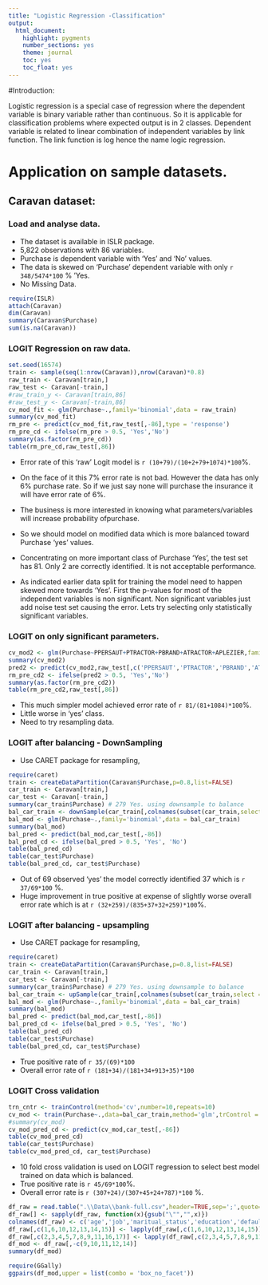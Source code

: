 ---
title: "Logistic Regression -Classification"
output: 
  html_document: 
    highlight: pygments
    number_sections: yes
    theme: journal
    toc: yes
    toc_float: yes
---
#Introduction:  

  Logistic regression is a special case of regression where the dependent variable is binary variable rather than continuous. So it is applicable for classification problems where expected output is in 2 classes. Dependent variable is related to linear combination of independent variables by link function. The link function is log hence the name logic regression.  
  
# Application on sample datasets.  
## **Caravan** dataset:  

### Load and analyse data.
  * The dataset is available in ISLR package.  
  * 5,822 observations with 86 variables.  
  * Purchase is dependent variable with 'Yes' and 'No' values.  
  * The data is skewed on 'Purchase' dependent variable with only `r 348/5474*100` % 'Yes.  
  * No Missing Data.

```{r caravan_load, cache=TRUE,warning=FALSE}
require(ISLR)
attach(Caravan)
dim(Caravan)
summary(Caravan$Purchase)
sum(is.na(Caravan))
```
### LOGIT Regression on raw data.

```{r logit_rawData, cache=TRUE, warning=FALSE}
set.seed(16574)
train <- sample(seq(1:nrow(Caravan)),nrow(Caravan)*0.8)
raw_train <- Caravan[train,]
raw_test <- Caravan[-train,]
#raw_train_y <- Caravan[train,86]
#raw_test_y <- Caravan[-train,86]
cv_mod_fit <- glm(Purchase~.,family='binomial',data = raw_train)
summary(cv_mod_fit)
rm_pre <- predict(cv_mod_fit,raw_test[,-86],type = 'response')
rm_pre_cd <- ifelse(rm_pre > 0.5, 'Yes','No')
summary(as.factor(rm_pre_cd))
table(rm_pre_cd,raw_test[,86])
```  
  
- Error rate of this 'raw' Logit model is `r (10+79)/(10+2+79+1074)*100`%.  

- On the face of it this 7% error rate is not bad. However the data has only 6% purchase rate. So if we just say none will purchase the insurance it will have error rate of 6%.  

- The business is more interested in knowing what parameters/variables will increase probability ofpurchase.  

- So we should model on modified data which is more balanced toward Purchase 'yes' values.  

- Concentrating on more important class of Purchase 'Yes', the test set has 81. Only 2 are correctly identified. It is not acceptable performance.  

- As indicated earlier data split for training the model need to happen skewed more towards 'Yes'. First the p-values for most of the independent variables is non significant. Non significant variables just add noise test set causing the error. Lets try selecting only statistically significant variables.  

### LOGIT on only significant parameters.

```{r CV_sel_params, cache=TRUE, warning=FALSE}
cv_mod2 <- glm(Purchase~PPERSAUT+PTRACTOR+PBRAND+ATRACTOR+APLEZIER,family='binomial',data = raw_train)
summary(cv_mod2)
pred2 <- predict(cv_mod2,raw_test[,c('PPERSAUT','PTRACTOR','PBRAND','ATRACTOR','APLEZIER')],type = 'response')
rm_pre_cd2 <- ifelse(pred2 > 0.5, 'Yes','No')
summary(as.factor(rm_pre_cd2))
table(rm_pre_cd2,raw_test[,86])
```
  
- This much simpler model achieved error rate of `r 81/(81+1084)*100`%.  
- Little worse in 'yes' class.  
- Need to try resampling data.


### LOGIT after balancing - DownSampling 

- Use CARET package for resampling,

```{r LOGIT_CARET, cache=TRUE, warning=FALSE}
require(caret)
train <- createDataPartition(Caravan$Purchase,p=0.8,list=FALSE)
car_train <- Caravan[train,]
car_test <- Caravan[-train,]
summary(car_train$Purchase) # 279 Yes. using downsample to balance
bal_car_train <- downSample(car_train[,colnames(subset(car_train,select = -c(Purchase)))],car_train$Purchase,list=FALSE, yname = 'Purchase')
bal_mod <- glm(Purchase~.,family='binomial',data = bal_car_train)
summary(bal_mod)
bal_pred <- predict(bal_mod,car_test[,-86])
bal_pred_cd <- ifelse(bal_pred > 0.5, 'Yes', 'No')
table(bal_pred_cd)
table(car_test$Purchase)
table(bal_pred_cd, car_test$Purchase)
```


- Out of 69 observed 'yes' the model correctly identified 37 which is `r 37/69*100` %.  
- Huge improvement in true positive at expense of slightly worse overall error rate which is at `r (32+259)/(835+37+32+259)*100`%.

### LOGIT after balancing - upsampling  

- Use CARET package for resampling,

```{r LOGIT_CARET_up, cache=TRUE, warning=FALSE}
require(caret)
train <- createDataPartition(Caravan$Purchase,p=0.8,list=FALSE)
car_train <- Caravan[train,]
car_test <- Caravan[-train,]
summary(car_train$Purchase) # 279 Yes. using downsample to balance
bal_car_train <- upSample(car_train[,colnames(subset(car_train,select = -c(Purchase)))],car_train$Purchase,list=FALSE, yname = 'Purchase')
bal_mod <- glm(Purchase~.,family='binomial',data = bal_car_train)
summary(bal_mod)
bal_pred <- predict(bal_mod,car_test[,-86])
bal_pred_cd <- ifelse(bal_pred > 0.5, 'Yes', 'No')
table(bal_pred_cd)
table(car_test$Purchase)
table(bal_pred_cd, car_test$Purchase)
```


- True positive rate of `r 35/(69)*100`  
- Overall error rate of `r (181+34)/(181+34+913+35)*100`


### LOGIT Cross validation  

```{r car_crossVal, cache=TRUE, warning=FALSE}
trn_cntr <- trainControl(method='cv',number=10,repeats=10)
cv_mod <- train(Purchase~.,data=bal_car_train,method='glm',trControl = trn_cntr)
#summary(cv_mod)
cv_mod_pred_cd <- predict(cv_mod,car_test[,-86])
table(cv_mod_pred_cd)
table(car_test$Purchase)
table(cv_mod_pred_cd, car_test$Purchase)

```


- 10 fold cross validation is used on LOGIT regression to select best model trained on data which is balanced.  
- True positive rate is `r 45/69*100`%.  
- Overall error rate is `r (307+24)/(307+45+24+787)*100` %.







```{r bank_load_data, cache=TRUE,warning=FALSE,fig.width=14,fig.height=12}
df_raw = read.table(".\\Data\\bank-full.csv",header=TRUE,sep=';',quote=NULL,stringsAsFactors = TRUE)
df_raw[] <- sapply(df_raw, function(x){gsub("\"","",x)})
colnames(df_raw) <- c('age','job','maritual_status','education','defaulted','balance','housing','loan','contact','day','month','duration','campaign','pdays','previous','poutcome','y')
df_raw[,c(1,6,10,12,13,14,15)] <- lapply(df_raw[,c(1,6,10,12,13,14,15)],function(x){as.numeric(x)})
df_raw[,c(2,3,4,5,7,8,9,11,16,17)] <- lapply(df_raw[,c(2,3,4,5,7,8,9,11,16,17)],function(y){as.factor(y)})
df_mod <- df_raw[,-c(9,10,11,12,14)]
summary(df_mod)
```

```{r bank_EDA, cache=TRUE,warning=FALSE}
require(GGally)
ggpairs(df_mod,upper = list(combo = 'box_no_facet'))
```